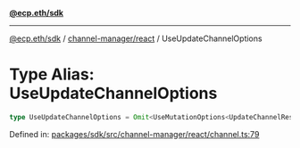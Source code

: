 [**@ecp.eth/sdk**](../../../index.mdx)

***

[@ecp.eth/sdk](/sdk-reference/index.mdx) / [channel-manager/react](/sdk-reference/channel-manager/react/index.mdx) / UseUpdateChannelOptions

# Type Alias: UseUpdateChannelOptions

```ts
type UseUpdateChannelOptions = Omit<UseMutationOptions<UpdateChannelResult, Error, UseUpdateChannelParams>, "mutationFn">;
```

Defined in: [packages/sdk/src/channel-manager/react/channel.ts:79](https://github.com/ecp-eth/comments-monorepo/blob/main/packages/sdk/src/channel-manager/react/channel.ts#L79)
